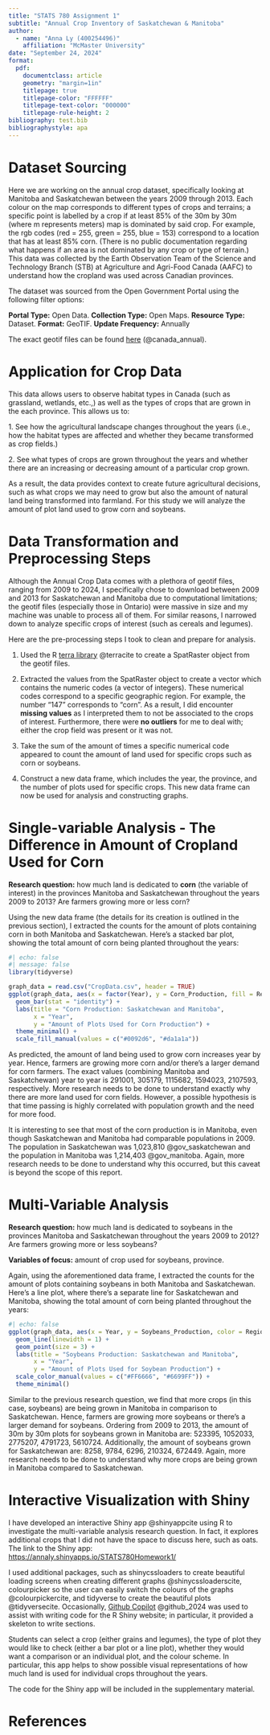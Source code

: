 ```yaml
---
title: "STATS 780 Assignment 1"
subtitle: "Annual Crop Inventory of Saskatchewan & Manitoba"
author: 
  - name: "Anna Ly (400254496)"
    affiliation: "McMaster University"
date: "September 24, 2024"
format: 
  pdf: 
    documentclass: article
    geometry: "margin=1in"
    titlepage: true
    titlepage-color: "FFFFFF"
    titlepage-text-color: "000000"
    titlepage-rule-height: 2
bibliography: test.bib
bibliographystyle: apa
---
```


\newpage

# Dataset Sourcing

Here we are working on the annual crop dataset, specifically looking at Manitoba and Saskatchewan between the years 2009 through 2013. Each colour on the map corresponds to different types of crops and terrains; a specific point is labelled by a crop if at least 85% of the 30m by 30m (where m represents meters) map is dominated by said crop. For example, the rgb codes (red = 255, green = 255, blue = 153) correspond to a location that has at least 85% corn. (There is no public documentation regarding what happens if an area is not dominated by any crop or type of terrain.) This data was collected by the Earth Observation Team of the Science and Technology Branch (STB) at Agriculture and Agri-Food Canada (AAFC) to understand how the cropland was used across Canadian provinces.

The dataset was sourced from the Open Government Portal using the following filter options:

**Portal Type:** Open Data. **Collection Type:** Open Maps. **Resource Type:** Dataset. **Format:** GeoTIF. **Update Frequency:** Annually

The exact geotif files can be found [here](https://open.canada.ca/data/en/dataset/ba2645d5-4458-414d-b196-6303ac06c1c9) (@canada_annual).

# Application for Crop Data

This data allows users to observe habitat types in Canada (such as grassland, wetlands, etc.,) as well as the types of crops that are grown in the each province. This allows us to:

1\. See how the agricultural landscape changes throughout the years (i.e., how the habitat types are affected and whether they became transformed as crop fields.)

2\. See what types of crops are grown throughout the years and whether there are an increasing or decreasing amount of a particular crop grown.

As a result, the data provides context to create future agricultural decisions, such as what crops we may need to grow but also the amount of natural land being transformed into farmland. For this study we will analyze the amount of plot land used to grow corn and soybeans.

# Data Transformation and Preprocessing Steps

Although the Annual Crop Data comes with a plethora of geotif files, ranging from 2009 to 2024, I specifically chose to download between 2009 and 2013 for Saskatchewan and Manitoba due to computational limitations; the geotif files (especially those in Ontario) were massive in size and my machine was unable to process all of them. For similar reasons, I narrowed down to analyze specific crops of interest (such as cereals and legumes).

Here are the pre-processing steps I took to clean and prepare for analysis.

1.  Used the R [terra library](https://cran.r-project.org/web/packages/terra/index.html) @terracite to create a SpatRaster object from the geotif files.

2.  Extracted the values from the SpatRaster object to create a vector which contains the numeric codes (a vector of integers). These numerical codes correspond to a specific geographic region. For example, the number "147" corresponds to "corn". As a result, I did encounter **missing values** as I interpreted them to not be associated to the crops of interest. Furthermore, there were **no outliers** for me to deal with; either the crop field was present or it was not.

3.  Take the sum of the amount of times a specific numerical code appeared to count the amount of land used for specific crops such as corn or soybeans.

4.  Construct a new data frame, which includes the year, the province, and the number of plots used for specific crops. This new data frame can now be used for analysis and constructing graphs.

# Single-variable Analysis - The Difference in Amount of Cropland Used for Corn

**Research question:** how much land is dedicated to **corn** (the variable of interest) in the provinces Manitoba and Saskatchewan throughout the years 2009 to 2013? Are farmers growing more or less corn?

Using the new data frame (the details for its creation is outlined in the previous section), I extracted the counts for the amount of plots containing corn in both Manitoba and Saskatchewan. Here's a stacked bar plot, showing the total amount of corn being planted throughout the years:

```r
#| echo: false
#| message: false
library(tidyverse)

graph_data = read.csv("CropData.csv", header = TRUE)
ggplot(graph_data, aes(x = factor(Year), y = Corn_Production, fill = Region)) +
  geom_bar(stat = "identity") + 
  labs(title = "Corn Production: Saskatchewan and Manitoba", 
       x = "Year", 
       y = "Amount of Plots Used for Corn Production") +
  theme_minimal() +           
  scale_fill_manual(values = c("#0092d6", "#da1a1a")) 
```

As predicted, the amount of land being used to grow corn increases year by year. Hence, farmers are growing more corn and/or there's a larger demand for corn farmers. The exact values (combining Manitoba and Saskatchewan) year to year is 291001, 305179, 1115682, 1594023, 2107593, respectively. More research needs to be done to understand exactly why there are more land used for corn fields. However, a possible hypothesis is that time passing is highly correlated with population growth and the need for more food.

It is interesting to see that most of the corn production is in Manitoba, even though Saskatchewan and Manitoba had comparable populations in 2009. The population in Saskatchewan was 1,023,810 @gov_saskatchewan and the population in Manitoba was 1,214,403 @gov_manitoba. Again, more research needs to be done to understand why this occurred, but this caveat is beyond the scope of this report.

# Multi-Variable Analysis

**Research question:** how much land is dedicated to soybeans in the provinces Manitoba and Saskatchewan throughout the years 2009 to 2012? Are farmers growing more or less soybeans?

**Variables of focus:** amount of crop used for soybeans, province.

Again, using the aforementioned data frame, I extracted the counts for the amount of plots containing soybeans in both Manitoba and Saskatchewan. Here's a line plot, where there's a separate line for Saskatchewan and Manitoba, showing the total amount of corn being planted throughout the years:

```r
#| echo: false
ggplot(graph_data, aes(x = Year, y = Soybeans_Production, color = Region)) +
  geom_line(linewidth = 1) +   
  geom_point(size = 3) +        
  labs(title = "Soybeans Production: Saskatchewan and Manitoba", 
       x = "Year", 
       y = "Amount of Plots Used for Soybean Production") + 
  scale_color_manual(values = c("#FF6666", "#6699FF")) +
  theme_minimal()         
```

Similar to the previous research question, we find that more crops (in this case, soybeans) are being grown in Manitoba in comparison to Saskatchewan. Hence, farmers are growing more soybeans or there's a larger demand for soybeans. Ordering from 2009 to 2013, the amount of 30m by 30m plots for soybeans grown in Manitoba are: 523395, 1052033, 2775207, 4791723, 5610724. Additionally, the amount of soybeans grown for Saskatchewan are: 8258, 9784, 6296, 210324, 672449. Again, more research needs to be done to understand why more crops are being grown in Manitoba compared to Saskatchewan.

# Interactive Visualization with Shiny

I have developed an interactive Shiny app @shinyappcite using R to investigate the multi-variable analysis research question. In fact, it explores additional crops that I did not have the space to discuss here, such as oats. The link to the Shiny app: <https://annaly.shinyapps.io/STATS780Homework1/>

I used additional packages, such as shinycssloaders to create beautiful loading screens when creating different graphs @shinycssloaderscite, colourpicker so the user can easily switch the colours of the graphs @colourpickercite, and tidyverse to create the beautiful plots @tidyversecite. Occasionally, [Github Copilot](https://copilot.github.com/) @github_2024 was used to assist with writing code for the R Shiny website; in particular, it provided a skeleton to write sections.

Students can select a crop (either grains and legumes), the type of plot they would like to check (either a bar plot or a line plot), whether they would want a comparison or an individual plot, and the colour scheme. In particular, this app helps to show possible visual representations of how much land is used for individual crops throughout the years.

The code for the Shiny app will be included in the supplementary material.

\newpage

# References

```{=html}
<!-- 

-   [Open Government Portal](https://open.canada.ca/data/en/dataset/ba2645d5-4458-414d-b196-6303ac06c1c9). Crop Inventory Data.

-   [Government of Saskatchewan](https://www.saskatchewan.ca/-/media/news-archive/2009/march/26/saskatchewan-grew-by-more-than-15000-people-in-2008/annual-report.pdf). Annual Population Report. March 26, 2009.

- [Province of Manitoba](https://www.gov.mb.ca/health/population/pr2009.pdf). Manitoba Health and Healthy Living Population Report. June 1, 2009 

-   [Copilot with R](https://copilot.github.com/) - this was used to assist with writing code for the R Shiny website; in particular, it provided a skeleton to write sections.

-->
```

